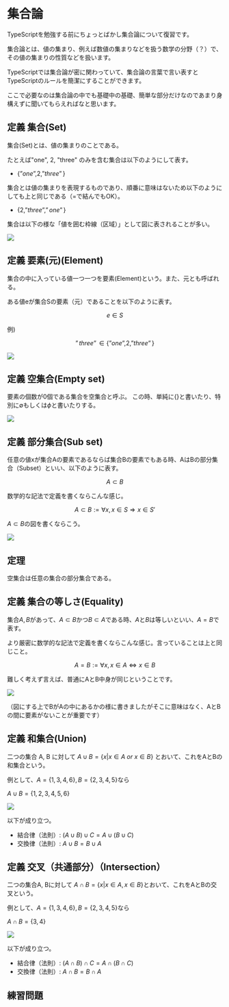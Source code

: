 
# 集合論

TypeScriptを勉強する前にちょっとばかし集合論について復習です。

集合論とは、値の集まり、例えば数値の集まりなどを扱う数学の分野（？）で、その値の集まりの性質などを扱います。

TypeScriptでは集合論が密に関わっていて、集合論の言葉で言い表すとTypeScriptのルールを簡潔にすることができます。

ここで必要なのは集合論の中でも基礎中の基礎、簡単な部分だけなのであまり身構えずに聞いてもらえればなと思います。

## 定義 集合(Set)

集合(Set)とは、値の集まりのことである。

たとえば"one", 2, "three" のみを含む集合は以下のようにして表す。

-  $\{”one”, 2, ”three”\}$

集合とは値の集まりを表現するものであり、順番に意味はないため以下のようにしても上と同じである（=で結んでもOK）。

- $\{2, ”three”, ”one”\}$

集合は以下の様な「値を囲む枠線（区域）」として図に表されることが多い。

![](./images/set.png)

## 定義 要素(元)(Element)

集合の中に入っている値一つ一つを要素(Element)という。また、元とも呼ばれる。

ある値eが集合Sの要素（元）であることを以下のように表す。

$$
e \in S 
$$

例)

$$
”three” \in \{”one”, 2, ”three”\}
$$

![](./images/element.png)

## 定義 空集合(Empty set)

要素の個数が0個である集合を空集合と呼ぶ。
この時、単純に$\lbrace \rbrace$と書いたり、特別に$\emptyset$もしくは$\phi$と書いたりする。

![](./images/empty_set.png)

## 定義 部分集合(Sub set)

任意の値xが集合Aの要素であるならば集合Bの要素でもある時、AはBの部分集合（Subset）といい、以下のように表す。

$$
A \subset B
$$

数学的な記法で定義を書くならこんな感じ。

$$
A \subset B := \forall x, x\in S \Rightarrow x \in S'
$$

$A \subset B$の図を書くならこう。

![](./images/sub_set.png)

## 定理

空集合は任意の集合の部分集合である。

## 定義 集合の等しさ(Equality)

集合$A, B$があって、$A \subset B$かつ$B \subset A$である時、$A$と$B$は等しいといい、$A = B$で表す。

より厳密に数学的な記法で定義を書くならこんな感じ。言っていることは上と同じこと。

$$
A = B := \forall x, x \in A \iff x \in B 
$$

難しく考えず言えば、普通にAとB中身が同じということです。

![](./images/set_equal.png)

（図にする上でBがAの中にあるかの様に書きましたがそこに意味はなく、AとBの間に要素がないことが重要です）

## 定義 和集合(Union)

二つの集合 A, B に対して $A \cup B = \{x | x \in A\ or\ x \in B\}$ とおいて、これをAとBの和集合という。

例として、$A = \{1, 3, 4, 6\}, B = \{2, 3, 4, 5\}$なら

$A \cup B = \{1, 2, 3, 4, 5, 6\}$

![](./images/union_set.png)

以下が成り立つ。

- 結合律（法則）: $(A \cup B) \cup C = A \cup (B \cup C)$
- 交換律（法則）: $A \cup B = B \cup A$

## 定義 交叉（共通部分）（Intersection）

二つの集合A, Bに対して $A \cap B = \{x | x \in A, x \in B\}$とおいて、これをAとBの交叉という。

例として、$A = \{1, 3, 4, 6\}, B = \{2, 3, 4, 5\}$なら

$A \cap B = \{3, 4\}$

![](./images/intersection_set.png)

以下が成り立つ。

- 結合律（法則）: $(A \cap B) \cap C = A \cap (B \cap C)$
- 交換律（法則）: $A \cap B = B \cap A$

## 練習問題

<Exersize />
